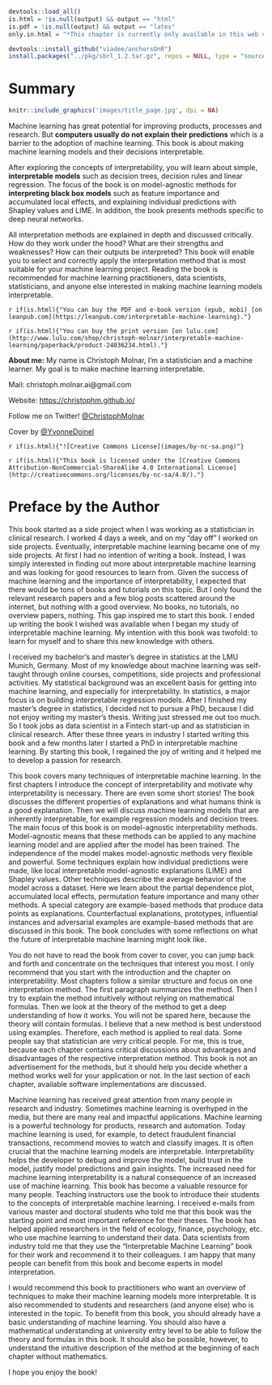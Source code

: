 ```r
devtools::load_all()
is.html = !is.null(output) && output == "html"
is.pdf = !is.null(output) && output == "latex"
only.in.html = "*This chapter is currently only available in this web version. ebook and print will follow.*"

devtools::install_github("viadee/anchorsOnR")
install.packages("../pkg/sbrl_1.2.tar.gz", repos = NULL, type = "source")
```


# Summary {-}

```r
knitr::include_graphics('images/title_page.jpg', dpi = NA)
```

Machine learning has great potential for improving products, processes and research.
But **computers usually do not explain their predictions** which is a barrier to the adoption of machine learning.
This book is about making machine learning models and their decisions interpretable.

After exploring the concepts of interpretability, you will learn about simple, **interpretable models** such as decision trees, decision rules and linear regression.
The focus of the book is on model-agnostic methods for **interpreting black box models** such as feature importance and accumulated local effects, and explaining individual predictions with Shapley values and LIME.
In addition, the book presents methods specific to deep neural networks.

All interpretation methods are explained in depth and discussed critically.
How do they work under the hood?
What are their strengths and weaknesses?
How can their outputs be interpreted?
This book will enable you to select and correctly apply the interpretation method that is most suitable for your machine learning project.
Reading the book is recommended for machine learning practitioners, data scientists, statisticians, and anyone else interested in making machine learning models interpretable.


`r if(is.html){"You can buy the PDF and e-book version (epub, mobi) [on leanpub.com](https://leanpub.com/interpretable-machine-learning)."}`

`r if(is.html){"You can buy the print version [on lulu.com](http://www.lulu.com/shop/christoph-molnar/interpretable-machine-learning/paperback/product-24036234.html)."}`

**About me:** My name is Christoph Molnar, I'm a statistician and a machine learner.
My goal is to make machine learning interpretable.

Mail: christoph.molnar.ai@gmail.com

Website: [https://christophm.github.io/](https://christophm.github.io/)

Follow me on Twitter! [\@ChristophMolnar](https://twitter.com/ChristophMolnar)

Cover by [\@YvonneDoinel](https://twitter.com/YvonneDoinel)


`r if(is.html){"![Creative Commons License](images/by-nc-sa.png)"}`

`r if(is.html){"This book is licensed under the [Creative Commons Attribution-NonCommercial-ShareAlike 4.0 International License](http://creativecommons.org/licenses/by-nc-sa/4.0/)."}`



# Preface by the Author

This book started as a side project when I was working as a statistician in clinical research.
I worked 4 days a week, and on my "day off" I worked on side projects.
Eventually, interpretable machine learning became one of my side projects.
At first I had no intention of writing a book.
Instead, I was simply interested in finding out more about interpretable machine learning and was looking for good resources to learn from.
Given the success of machine learning and the importance of interpretability, I expected that there would be tons of books and tutorials on this topic.
But I only found the relevant research papers and a few blog posts scattered around the internet, but nothing with a good overview.
No books, no tutorials, no overview papers, nothing.
This gap inspired me to start this book.
I ended up writing the book I wished was available when I began my study of interpretable machine learning.
My intention with this book was twofold: to learn for myself and to share this new knowledge with others.

<!-- Introduction to Author -->
I received my bachelor's and master's degree in statistics at the LMU Munich, Germany.
Most of my knowledge about machine learning was self-taught through online courses, competitions, side projects and professional activities.
My statistical background was an excellent basis for getting into machine learning, and especially for interpretability.
In statistics, a major focus is on building interpretable regression models.
After I finished my master's degree in statistics, I decided not to pursue a PhD, because I did not enjoy writing my master's thesis.
Writing just stressed me out too much.
So I took jobs as data scientist in a Fintech start-up and as statistician in clinical research.
After these three years in industry I started writing this book and a few months later I started a PhD in interpretable machine learning.
By starting this book, I regained the joy of writing and it helped me to develop a passion for research.

This book covers many techniques of interpretable machine learning.
In the first chapters I introduce the concept of interpretability and motivate why interpretability is necessary.
There are even some short stories!
The book discusses the different properties of explanations and what humans think is a good explanation.
Then we will discuss machine learning models that are inherently interpretable, for example regression models and decision trees.
The main focus of this book is on model-agnostic interpretability methods.
Model-agnostic means that these methods can be applied to any machine learning model and are applied after the model has been trained.
The independence of the model makes model-agnostic methods very flexible and powerful.
Some techniques explain how individual predictions were made, like local interpretable model-agnostic explanations (LIME) and Shapley values.
Other techniques describe the average behavior of the model across a dataset.
Here we learn about the partial dependence plot, accumulated local effects, permutation feature importance and many other methods.
A special category are example-based methods that produce data points as explanations.
Counterfactual explanations, prototypes, influential instances and adversarial examples are example-based methods that are discussed in this book.
The book concludes with some reflections on what the future of interpretable machine learning might look like.

You do not have to read the book from cover to cover, you can jump back and forth and concentrate on the techniques that interest you most.
I only recommend that you start with the introduction and the chapter on interpretability.
Most chapters follow a similar structure and focus on one interpretation method.
The first paragraph summarizes the method.
Then I try to explain the method intuitively without relying on mathematical formulas.
Then we look at the theory of the method to get a deep understanding of how it works.
You will not be spared here, because the theory will contain formulas.
I believe that a new method is best understood using examples.
Therefore, each method is applied to real data.
Some people say that statistician are very critical people.
For me, this is true, because each chapter contains critical discussions about advantages and disadvantages of the respective interpretation method.
This book is not an advertisement for the methods, but it should help you decide whether a method works well for your application or not.
In the last section of each chapter, available software implementations are discussed.

Machine learning has received great attention from many people in research and industry.
Sometimes machine learning is overhyped in the media, but there are many real and impactful applications.
Machine learning is a powerful technology for products, research and automation.
Today machine learning is used, for example,  to detect fraudulent financial transactions, recommend movies to watch and classify images.
It is often crucial that the machine learning models are interpretable.
Interpretability helps the developer to debug and improve the model, build trust in the model, justify model predictions and gain insights.
The increased need for machine learning interpretability is a natural consequence of an increased use of machine learning.
This book has become a valuable resource for many people.
Teaching instructors use the book to introduce their students to the concepts of interpretable machine learning.
I received e-mails from various master and doctoral students who told me that this book was the starting point and most important reference for their theses.
The book has helped applied researchers in the field of ecology, finance, psychology, etc.  who use machine learning to understand their data.
Data scientists from industry told me that they use the "Interpretable Machine Learning" book for their work and recommend it to their colleagues.
I am happy that many people can benefit from this book and become experts in model interpretation.

I would recommend this book to practitioners who want an overview of techniques to make their machine learning models more interpretable.
It is also recommended to students and researchers (and anyone else) who is interested in the topic.
To benefit from this book, you should already have a basic understanding of machine learning.
You should also have a mathematical understanding at university entry level to be able to follow the theory and formulas in this book.
It should also be possible, however, to understand the intuitive description of the method at the beginning of each chapter without mathematics.

I hope you enjoy the book!

